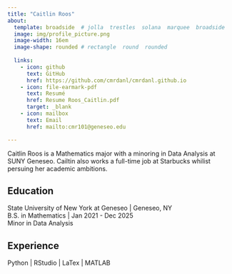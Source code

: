 ```yaml
---
title: "Caitlin Roos" 
about:
  template: broadside  # jolla  trestles  solana  marquee  broadside
  image: img/profile_picture.png
  image-width: 16em
  image-shape: rounded # rectangle  round  rounded
  
  links:
    - icon: github
      text: GitHub
      href: https://github.com/cmrdanl/cmrdanl.github.io
    - icon: file-earmark-pdf
      text: Resumé
      href: Resume Roos_Caitlin.pdf
      target: _blank
    - icon: mailbox
      text: Email
      href: mailto:cmr101@geneseo.edu

---
```



Caitlin Roos is a Mathematics major with a minoring in Data Analysis at SUNY Geneseo. Cailtin also works a full-time job at Starbucks whilist persuing her academic ambitions.

## Education

State University of New York at Geneseo | Geneseo, NY <br>
B.S. in Mathematics | Jan 2021 - Dec 2025 <br>
Minor in Data Analysis

## Experience

Python | RStudio | LaTex | MATLAB


